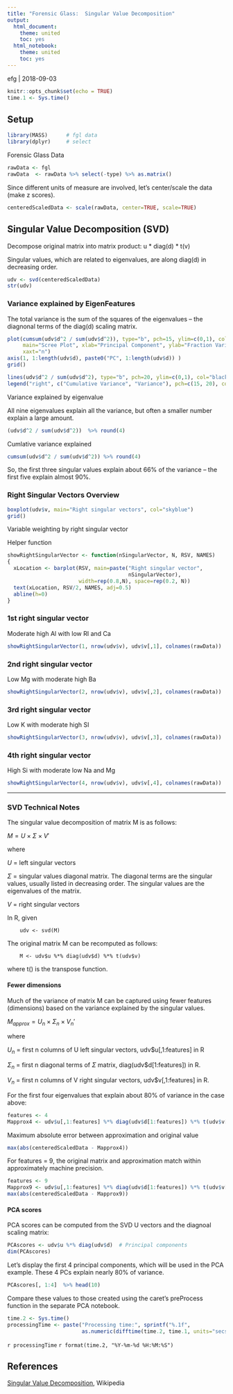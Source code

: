 ```yaml
---
title: "Forensic Glass:  Singular Value Decomposition"
output:
  html_document:
    theme: united
    toc: yes
  html_notebook:
    theme: united
    toc: yes
---
```


efg | 2018-09-03    

```r
knitr::opts_chunk$set(echo = TRUE)
time.1 <- Sys.time()
```
## Setup

```r
library(MASS)      # fgl data
library(dplyr)     # select
```

Forensic Glass Data

```r
rawData <- fgl
rawData  <- rawData %>% select(-type) %>% as.matrix()
```

Since different units of measure are involved, let's center/scale the data (make z scores).

```r
centeredScaledData <- scale(rawData, center=TRUE, scale=TRUE)
```

## Singular Value Decomposition (SVD) 

Decompose original matrix into matrix product: u * diag(d) * t(v)

Singular values, which are related to eigenvalues, are along diag(d) in decreasing order.

```r
udv <- svd(centeredScaledData)   
str(udv)
```

### Variance explained by EigenFeatures

The total variance is the sum of the squares of the eigenvalues -- the diagnonal terms of the diag(d) scaling matrix.

```r
plot(cumsum(udv$d^2 / sum(udv$d^2)), type="b", pch=15, ylim=c(0,1), col="blue",
     main="Scree Plot", xlab="Principal Component", ylab="Fraction Variance Explained",
     xaxt="n")
axis(1, 1:length(udv$d), paste0("PC", 1:length(udv$d)) )
grid()

lines(udv$d^2 / sum(udv$d^2), type="b", pch=20, ylim=c(0,1), col="black")
legend("right", c("Cumulative Variance", "Variance"), pch=c(15, 20), col=c("blue", "black"), box.lty=0)
```

Variance explained by eigenvalue

All nine eigenvalues explain all the variance, but often a smaller number explain a large amount.

```r
(udv$d^2 / sum(udv$d^2))  %>% round(4)
```

Cumlative variance explained

```r
cumsum(udv$d^2 / sum(udv$d^2)) %>% round(4)
```

So, the first three singular values explain about 66% of the variance -- the first five explain almost 90%.

### Right Singular Vectors Overview

```r
boxplot(udv$v, main="Right singular vectors", col="skyblue")
grid()
```

Variable weighting by right singular vector

Helper function

```r
showRightSingularVector <- function(nSingularVector, N, RSV, NAMES)
{
  xLocation <- barplot(RSV, main=paste("Right singular vector", 
                                       nSingularVector),
                       width=rep(0.8,N), space=rep(0.2, N))
  text(xLocation, RSV/2, NAMES, adj=0.5)
  abline(h=0)
}
```

### 1st right singular vector

Moderate high Al with low RI and Ca

```r
showRightSingularVector(1, nrow(udv$v), udv$v[,1], colnames(rawData))
```

### 2nd right singular vector

Low Mg with moderate high Ba

```r
showRightSingularVector(2, nrow(udv$v), udv$v[,2], colnames(rawData))
```

### 3rd right singular vector

Low K with moderate high SI

```r
showRightSingularVector(3, nrow(udv$v), udv$v[,3], colnames(rawData))
```

### 4th right singular vector

High Si with moderate low Na and Mg

```r
showRightSingularVector(4, nrow(udv$v), udv$v[,4], colnames(rawData))
```
 
*****

### SVD Technical Notes

The singular value decomposition of matrix M is as follows:

   
$M = U \times \Sigma \times V'$   

where 

$U$ = left singular vectors

$\Sigma$ = singular values diagonal matrix. The diagonal terms are the singular values, usually listed in decreasing order. The singular values are the eigenvalues of the matrix. 

$V$ = right singular vectors 

In R, given

```
    udv <- svd(M)
```

The original matrix M can be recomputed as follows: 

```
    M <- udv$u %*% diag(udv$d) %*% t(udv$v)
```
    
where t() is the transpose function.

#### Fewer dimensions

Much of the variance of matrix M can be captured using fewer features (dimensions) based on the variance explained by the singular values.

$M_{approx} = U_n \times \Sigma_n \times V_n'$   

where

$U_n$ = first n columns of U left singular vectors, udv$u[,1:features] in R

$\Sigma_n$ = first n diagonal terms of $\Sigma$ matrix, diag(udv$d[1:features]) in R. 

$V_n$ = first n columns of V right singular vectors, udv$v[,1:features] in R. 

For the first four eigenvalues that explain about 80% of variance in the case above:

```r
features <- 4
Mapprox4 <- udv$u[,1:features] %*% diag(udv$d[1:features]) %*% t(udv$v[,1:features])
```

Maximum absolute error between approximation and original value

```r
max(abs(centeredScaledData - Mapprox4))
```

For features = 9, the original matrix and approximation match within approximately machine precision.

```r
features <- 9
Mapprox9 <- udv$u[,1:features] %*% diag(udv$d[1:features]) %*% t(udv$v[,1:features])
max(abs(centeredScaledData - Mapprox9))
```

#### PCA scores

PCA scores can be computed from the SVD U vectors and the diagnoal scaling matrix:

```r
PCAscores <- udv$u %*% diag(udv$d)  # Principal components
dim(PCAscores)
```

Let's display the first 4 principal components, which will be used in the PCA example.  These 4 PCs explain nearly 80% of variance.

```r
PCAscores[, 1:4]  %>% head(10)
```

Compare these values to those created using the caret's preProcess function in the separate PCA notebook.

```r
time.2 <- Sys.time()
processingTime <- paste("Processing time:", sprintf("%.1f",
                        as.numeric(difftime(time.2, time.1, units="secs"))), "sec\n")
```

`r processingTime`
`r format(time.2, "%Y-%m-%d %H:%M:%S")`      

## References

[Singular Value Decomposition](https://en.wikipedia.org/wiki/Singular_value_decomposition), Wikipedia